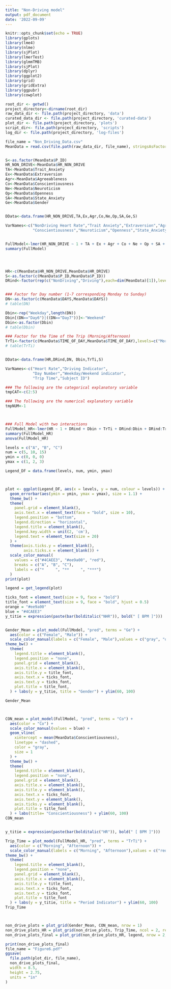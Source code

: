 ```yaml
---
title: "Non-Driving model"
output: pdf_document
date: '2022-09-09'
---
```


```r
knitr::opts_chunk$set(echo = TRUE)
library(gplots)
library(lme4)
library(nlme)
library(sjPlot)
library(lmerTest)
library(glmmTMB)
library(sjPlot)
library(dplyr)
library(ggplot2)
library(grid)
library(gridExtra)
library(ggpubr)
library(cowplot)
```


```r
root_dir <- getwd()
project_directory<-dirname(root_dir)
raw_data_dir <- file.path(project_directory, 'data')
curated_data_dir <- file.path(project_directory, 'curated-data')
plot_dir <- file.path(project_directory, 'plots')
script_dir<- file.path(project_directory, 'scripts')
log_dir <- file.path(project_directory, 'log-files')
```


```r


file_name = "Non_Driving_Data.csv"
MeanData = read.csv(file.path(raw_data_dir, file_name), stringsAsFactors = FALSE)


S<-as.factor(MeanData$P_ID)
HR_NON_DRIVE<-MeanData$HR_NON_DRIVE
TA<-MeanData$Trait_Anxiety
Ex<-MeanData$Extraversion
Agr<-MeanData$Agreeableness
Co<-MeanData$Conscientiousness
Ne<-MeanData$Neuroticism
Op<-MeanData$Openness
SA<-MeanData$State_Anxiety
Ge<-MeanData$Gender


DData<-data.frame(HR_NON_DRIVE,TA,Ex,Agr,Co,Ne,Op,SA,Ge,S)

VarNames<-c("NonDriving Heart Rate","Trait Anxiety","Extraversion","Agreeableness",
            "Conscientiousness","Neuroticism","Openness","State_Anxiety","Gender","Subject ID")


FullModel<-lmer(HR_NON_DRIVE ~ 1 + TA + Ex + Agr + Co + Ne + Op + SA + Ge + (1|S), data=DData)
summary(FullModel)




HR<-c(MeanData$HR_NON_DRIVE,MeanData$HR_DRIVE)
S<-as.factor(c(MeanData$P_ID,MeanData$P_ID))
DRind<-factor(rep(c("NonDriving","Driving"),each=dim(MeanData)[1]),levels=c("NonDriving","Driving"))


### Factor for Day number (1-7 corresponding Monday to Sunday)
DN<-as.factor(c(MeanData$DAYS,MeanData$DAYS))
# table(DN)

Dbin<-rep("Weekday",length(DN))
Dbin[(DN=="Day6")|((DN=="Day7"))]<-"Weekend"
Dbin<-as.factor(Dbin)
# table(Dbin)

### Factor for the Time of the Trip (Morning/Afternoon)
TrTi<-factor(c(MeanData$TIME_OF_DAY,MeanData$TIME_OF_DAY),levels=c("Morning","Afternoon"))
# table(TrTi)


DData<-data.frame(HR,DRind,DN, Dbin,TrTi,S)

VarNames<-c("Heart Rate","Driving Indicator",
            "Day Number","Weekday/Weekend indicator",
            "Trip Time","Subject ID")

### The following are the categorical explanatory variable
tmpCAT<-c(2:5)

### The following are the numerical explanatory variable
tmpNUM<-1



### Full Model with two interactions
FullModel_HR<-lmer(HR ~ 1 + DRind + Dbin + TrTi + DRind:Dbin + DRind:TrTi + (1|S),data=DData)
summary(FullModel_HR)
anova(FullModel_HR)
```




```r
levels = c("A", "B", "C")
num = c(5, 10, 15)
ymin = c(0, 0, 0)
ymax = c(1, 2, 3)

Legend_DF = data.frame(levels, num, ymin, ymax)



plot <- ggplot(Legend_DF, aes(x = levels, y = num, colour = levels)) +
  geom_errorbar(aes(ymin = ymin, ymax = ymax), size = 1.1) +
  theme_bw() +
  theme(
    panel.grid = element_blank(),
    axis.text.x = element_text(face = "bold", size = 10),
    legend.position = "bottom",
    legend.direction = "horizontal",
    legend.title = element_blank(),
    legend.key.width = unit(2, 'cm'),
    legend.text = element_text(size = 20)
  ) +
  theme(axis.ticks.y = element_blank(),
        axis.ticks.x = element_blank()) +
  scale_color_manual(
    values = c("#4CAEE3", "#ee9a00", "red"),
    breaks = c("A", "B", "C"),
    labels = c("*     ", "**     ", "***")
  ) 
print(plot)

legend = get_legend(plot)
```

```r


ticks_font = element_text(size = 9, face = "bold")
title_font = element_text(size = 9, face = "bold", hjust = 0.5)
orange = "#ee9a00"
blue = "#4CAEE3"
y_titie = expression(paste(bar(bolditalic("NHR")), bold(" [ BPM ]")))


Gender_Mean = plot_model(FullModel, "pred", terms = "Ge") +
  aes(color = c("Female", "Male")) + 
  scale_color_manual(labels = c("Female", "Male"),values = c("gray", "orange")) +
theme_bw() +
  theme(
    legend.title = element_blank(),
    legend.position = "none",
    panel.grid = element_blank(),
    axis.title.x = element_blank(),
    axis.title.y = title_font,
    axis.text.x = ticks_font,
    axis.text.y = ticks_font,
    plot.title = title_font,
  ) + labs(y = y_titie, title = "Gender") + ylim(60, 100)

Gender_Mean



CON_mean = plot_model(FullModel, "pred", terms = "Co") +
  aes(color = "Co") +
  scale_color_manual(values = blue) +
  geom_vline(
    xintercept = mean(MeanData$Conscientiousness),
    linetype = "dashed",
    color = "gray",
    size = 1
  ) +
  theme_bw() +
  theme(
    legend.title = element_blank(),
    legend.position = "none",
    panel.grid = element_blank(),
    axis.title.x = element_blank(),
    axis.title.y = element_blank(),
    axis.text.x = ticks_font,
    axis.text.y = element_blank(),
    axis.ticks.y = element_blank(),
    plot.title = title_font
  ) + labs(title= "Conscientiousness") + ylim(60, 100)
CON_mean


y_titie = expression(paste(bar(bolditalic("HR")), bold(" [ BPM ]")))

Trip_Time = plot_model(FullModel_HR, "pred", terms = "TrTi") +
  aes(color = c("Morning", "Afternoon")) + 
  scale_color_manual(labels = c("Morning", "Afternoon"),values = c("red", "gray")) +
theme_bw() +
  theme(
    legend.title = element_blank(),
    legend.position = "none",
    panel.grid = element_blank(),
    axis.title.x = element_blank(),
    axis.title.y = title_font,
    axis.text.x = ticks_font,
    axis.text.y = ticks_font,
    plot.title = title_font
  ) + labs(y = y_titie, title = "Period Indicator") + ylim(60, 100)
Trip_Time



non_drive_plots = plot_grid(Gender_Mean, CON_mean, nrow = 1)
non_drive_plots_HR = plot_grid(non_drive_plots, Trip_Time, ncol = 2, rel_widths = c(2, 1), labels = c("a", "b"), scale = c(.95, 0.95))
non_drive_plots_final = plot_grid(non_drive_plots_HR, legend, nrow = 2, rel_heights = c(1, .05))

print(non_drive_plots_final)
file_name = "Figure6.pdf"
ggsave(
  file.path(plot_dir, file_name),
  non_drive_plots_final,
  width = 8.5,
  height = 2.75,
  units = "in"
)
```

